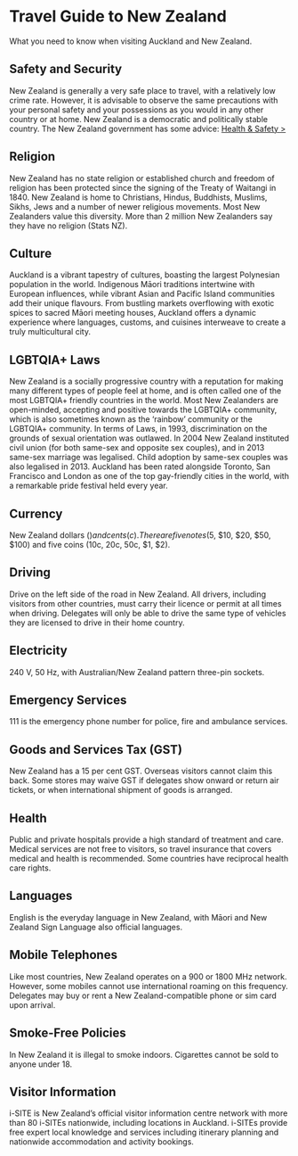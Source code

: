 <Title>FOSS4G 2025 - Travel Guide</Title>

<HeaderImage
  url="/imgs/2025/auckland.jpg"
  alt="Auckland"
  positionY="30%"
  height="450"
/>

# Travel Guide to New Zealand

What you need to know when visiting Auckland and New Zealand.

## Safety and Security

New Zealand is generally a very safe place to travel, with a relatively low crime rate. However, it is advisable to observe the same precautions with your personal safety and your possessions as you would in any other country or at home. New Zealand is a democratic and politically stable country. The New Zealand government has some advice: [Health & Safety >](https://www.newzealand.com/int/feature/health-and-safety/)

## Religion

New Zealand has no state religion or established church and freedom of religion has been protected since the signing of the Treaty of Waitangi in 1840. New Zealand is home to Christians, Hindus, Buddhists, Muslims, Sikhs, Jews and a number of newer religious movements. Most New Zealanders value this diversity. More than 2 million New Zealanders say they have no religion (Stats NZ).

## Culture

Auckland is a vibrant tapestry of cultures, boasting the largest Polynesian population in the world. Indigenous Māori traditions intertwine with European influences, while vibrant Asian and Pacific Island communities add their unique flavours. From bustling markets overflowing with exotic spices to sacred Māori meeting houses, Auckland offers a dynamic experience where languages, customs, and cuisines interweave to create a truly multicultural city.

## LGBTQIA+ Laws

New Zealand is a socially progressive country with a reputation for making many different types of people feel at home, and is often called one of the most LGBTQIA+ friendly countries in the world. Most New Zealanders are open-minded, accepting and positive towards the LGBTQIA+ community, which is also sometimes known as the ‘rainbow’ community or the LGBTQIA+ community. In terms of Laws, in 1993, discrimination on the grounds of sexual orientation was outlawed. In 2004 New Zealand instituted civil union (for both same-sex and opposite sex couples), and in 2013 same-sex marriage was legalised. Child adoption by same-sex couples was also legalised in 2013. Auckland has been rated alongside Toronto, San Francisco and London as one of the top gay-friendly cities in the world, with a remarkable pride festival held every year.

## Currency

New Zealand dollars ($) and cents (c). There are five notes ($5, $10, $20, $50, $100) and five coins (10c, 20c, 50c, $1, $2).

## Driving

Drive on the left side of the road in New Zealand. All drivers, including visitors from other countries, must carry their licence or permit at all times when driving. Delegates will only be able to drive the same type of vehicles they are licensed to drive in their home country. 

## Electricity

240 V, 50 Hz, with Australian/New Zealand pattern three-pin sockets.

## Emergency Services

111 is the emergency phone number for police, fire and ambulance services.

## Goods and Services Tax (GST)

New Zealand has a 15 per cent GST. Overseas visitors cannot claim this back. Some stores may waive GST if delegates show onward or return air tickets, or when international shipment of goods is arranged.


## Health

Public and private hospitals provide a high standard of treatment and care. Medical services are not free to visitors, so travel insurance that covers medical and health is recommended. Some countries have reciprocal health care rights.

## Languages

English is the everyday language in New Zealand, with Māori and New Zealand Sign Language also official languages.

## Mobile Telephones

Like most countries, New Zealand operates on a 900 or 1800 MHz network. However, some mobiles cannot use international roaming on this frequency. Delegates may buy or rent a New Zealand-compatible phone or sim card upon arrival.

## Smoke-Free Policies

In New Zealand it is illegal to smoke indoors. Cigarettes cannot be sold to anyone under 18.

## Visitor Information

i-SITE is New Zealand’s official visitor information centre network with more than 80 i-SITEs nationwide, including locations in Auckland. i-SITEs provide free expert local knowledge and services including itinerary planning and nationwide accommodation and activity bookings.

